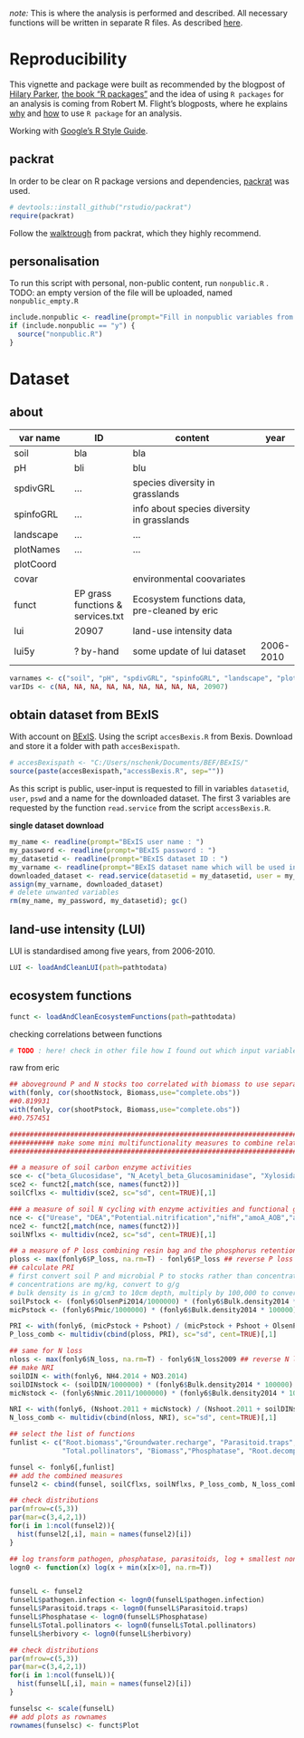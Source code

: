 <!--
%\VignetteEngine{knitr}
%\VignetteIndexEntry{ISMB Twitter Analysis}
-->

*note:*
This is where the analysis is performed and described.
All necessary functions will be written in separate R files.
As described [here](http://rmflight.github.io/post/vignette-analysis/).


# Reproducibility
This vignette and package were built as recommended by the blogpost of [Hilary Parker](https://hilaryparker.com/2014/04/29/writing-an-r-package-from-scratch/), [the book "R packages"](http://r-pkgs.had.co.nz/) and the idea of using `R packages` for an analysis is coming from Robert M. Flight's blogposts, where he explains [why](http://rmflight.github.io/post/analyses-as-packages/) and [how](http://rmflight.github.io/post/vignette-analysis/) to use `R package` for an analysis.

Working with [Google's R Style Guide](https://google.github.io/styleguide/Rguide.xml).

## packrat
In order to be clear on R package versions and dependencies, [packrat](http://rstudio.github.io/packrat/) was used. 
```r
# devtools::install_github("rstudio/packrat")
require(packrat)
```
Follow the [walktrough](http://rstudio.github.io/packrat/walkthrough.html) from packrat, which they highly recommend.


## personalisation
To run this script with personal, non-public content, run `nonpublic.R` . TODO: an empty version of the file will be uploaded, named `nonpublic_empty.R`

```r
include.nonpublic <- readline(prompt="Fill in nonpublic variables from file nonpublic.Rmd? y or n ")
if (include.nonpublic == "y") {
  source("nonpublic.R")
}
```


# Dataset
## about

| var name   | ID     | content                   | year |
| ---------- | ------ | ------------------------- | ---- |
|   soil     | bla    | bla                       |      |
|   pH       | bli    | blu                       |  |
| spdivGRL   | ... | species diversity in grasslands |  |
| spinfoGRL  | ... | info about species diversity in grasslands |  |
| landscape  | ... | ... |  |
| plotNames  | ... | ... |  |
| plotCoord  | | |  |
| covar      | | environmental coovariates |  |
| funct       | EP grass functions & services.txt | Ecosystem functions data, pre-cleaned by eric |  |
| lui        | 20907 | land-use intensity data |  |
| lui5y      | ? by-hand | some update of lui dataset | 2006-2010 |
```r
varnames <- c("soil", "pH", "spdivGRL", "spinfoGRL", "landscape", "plotNames", "plotCoord", "covar", "funs", "lui")
varIDs <- c(NA, NA, NA, NA, NA, NA, NA, NA, NA, 20907)
```


## obtain dataset from BExIS
With account on [BExIS](https://www.bexis.uni-jena.de). Using the script `accesBexis.R` from Bexis. Download and store it a folder with path `accesBexispath`.
```r
# accesBexispath <- "C:/Users/nschenk/Documents/BEF/BExIS/"
source(paste(accesBexispath,"accessBexis.R", sep=""))
```

As this script is public, user-input is requested to fill in variables `datasetid`, `user`, `pswd` and a name for the downloaded dataset. The first 3 variables are requested by the function `read.service` from the script `accessBexis.R`.

**single dataset download**
```r
my_name <- readline(prompt="BExIS user name : ")
my_password <- readline(prompt="BExIS password : ")
my_datasetid <- readline(prompt="BExIS dataset ID : ")
my_varname <- readline(prompt="BExIS dataset name which will be used in R")
downloaded_dataset <- read.service(datasetid = my_datasetid, user = my_name, pswd = my_password)
assign(my_varname, downloaded_dataset)
# delete unwanted variables
rm(my_name, my_password, my_datasetid); gc()
```


## land-use intensity (LUI)
LUI is standardised among five years, from 2006-2010.
```r
LUI <- loadAndCleanLUI(path=pathtodata)
```

## ecosystem functions
```r
funct <- loadAndCleanEcosystemFunctions(path=pathtodata)
```
checking correlations between functions
```r
# TODO : here! check in other file how I found out which input variables are too correlated to include. 
```



raw from eric
```r


## aboveground P and N stocks too correlated with biomass to use separately
with(fonly, cor(shootNstock, Biomass,use="complete.obs"))
##0.819931
with(fonly, cor(shootPstock, Biomass,use="complete.obs"))
##0.757451

################################################################################################
########### make some mini multifunctionality measures to combine related functions ############
################################################################################################

## a measure of soil carbon enzyme activities
sce <- c("beta_Glucosidase", "N_Acetyl_beta_Glucosaminidase", "Xylosidase")
sce2 <- funct2[,match(sce, names(funct2))]
soilCflxs <- multidiv(sce2, sc="sd", cent=TRUE)[,1]

### a measure of soil N cycling with enzyme activities and functional gene abundances
nce <- c("Urease", "DEA","Potential.nitrification","nifH","amoA_AOB","amoA_AOA")
nce2 <- funct2[,match(nce, names(funct2))]
soilNflxs <- multidiv(nce2, sc="sd", cent=TRUE)[,1]

## a measure of P loss combining resin bag and the phosphorus retention index from Allan et al. 2015
ploss <- max(fonly6$P_loss, na.rm=T) - fonly6$P_loss ## reverse P loss values, so high values indicate low loss
## calculate PRI
# first convert soil P and microbial P to stocks rather than concentrations
# concentrations are mg/kg, convert to g/g
# bulk density is in g/cm3 to 10cm depth, multiply by 100,000 to convert to g soil per m2
soilPstock <- (fonly6$OlsenPi2014/1000000) * (fonly6$Bulk.density2014 * 100000)
micPstock <- (fonly6$Pmic/1000000) * (fonly6$Bulk.density2014 * 100000)

PRI <- with(fonly6, (micPstock + Pshoot) / (micPstock + Pshoot + OlsenPi2014)) ## use averages for Pmic and Pshoot as we only have one value of Olsen P
P_loss_comb <- multidiv(cbind(ploss, PRI), sc="sd", cent=TRUE)[,1]

## same for N loss
nloss <- max(fonly6$N_loss, na.rm=T) - fonly6$N_loss2009 ## reverse N loss
## make NRI
soilDIN <- with(fonly6, NH4.2014 + NO3.2014)
soilDINstock <- (soilDIN/1000000) * (fonly6$Bulk.density2014 * 100000)
micNstock <- (fonly6$Nmic.2011/1000000) * (fonly6$Bulk.density2014 * 100000)

NRI <- with(fonly6, (Nshoot.2011 + micNstock) / (Nshoot.2011 + soilDINstock + micNstock))
N_loss_comb <- multidiv(cbind(nloss, NRI), sc="sd", cent=TRUE)[,1]

## select the list of functions
funlist <- c("Root.biomass","Groundwater.recharge", "Parasitoid.traps", "pathogen.infection", "herbivory", 
             "Total.pollinators", "Biomass","Phosphatase", "Root.decomposition", "Litter.decomposition")

funsel <- fonly6[,funlist]
## add the combined measures
funsel2 <- cbind(funsel, soilCflxs, soilNflxs, P_loss_comb, N_loss_comb)

## check distributions
par(mfrow=c(5,3))
par(mar=c(3,4,2,1))
for(i in 1:ncol(funsel2)){
  hist(funsel2[,i], main = names(funsel2)[i])
}

## log transform pathogen, phosphatase, parasitoids, log + smallest non zero number
logn0 <- function(x) log(x + min(x[x>0], na.rm=T))


funselL <- funsel2
funselL$pathogen.infection <- logn0(funselL$pathogen.infection)
funselL$Parasitoid.traps <- logn0(funselL$Parasitoid.traps)
funselL$Phosphatase <- logn0(funselL$Phosphatase)
funselL$Total.pollinators <- logn0(funselL$Total.pollinators)
funselL$herbivory <- logn0(funselL$herbivory)

## check distributions
par(mfrow=c(5,3))
par(mar=c(3,4,2,1))
for(i in 1:ncol(funselL)){
  hist(funselL[,i], main = names(funsel2)[i])
}

funselsc <- scale(funselL)
## add plots as rownames
rownames(funselsc) <- funct$Plot

```



